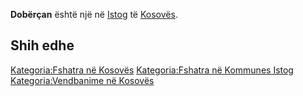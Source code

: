 {{Fshat në 
 | Emri                = Dobërçan
 | EmriAlt                = 
 | NAME_SHORT_FORM=      
 | NAME_GENERIC=      
 | NAME_SORT_NAME_RO=      DOBERCAN
 | FULL_NAME_RO = Dobërçan
 | FULL_NAME_ND_RO=Dobercan
 | SORT_NAME_RG=DOBERCAN
 | FULL_NAME_RG=Dobërçan
 | FULL_NAME_ND_RG=Dobercan
 | SRP_NAME_SHORT_FORM=      
 | SRP_NAME_GENERIC=      
 | SRP_NAME_SORT_NAME_RO=      
 | SRP_FULL_NAME_RO = 
 | SRP_FULL_NAME_ND_RO=
 | SRP_SORT_NAME_RG=
 | SRP_FULL_NAME_RG=
 | SRP_FULL_NAME_ND_RG=
 | Emri (Rasa dhanore) = 
 | Figura              = 
 | Shteti              = Kosovo
 | Komuna              = Istog
 | Kodi postar         = 
 | Sipërfaqja          = 

 | Popullsia           = 

 | Regj. i popullsisë  = 
 | Dend. e popullsisë  = 
 | Faqja zyrtare       = 
 <!--- Koordinatat ----> 
 | Gjerësia            = 42.473333
 | Gjatësia            = 21.569722
 | Lartësia            = 
}}
'''Dobërçan''' është një [[]] në [[Istog]] të [[Kosovës]].

<!-- == Gjeografia == -->
<!-- == Historia == -->
<!-- == Demografia == -->
== Shih edhe ==
{{Komuna Istog}}
{{Kosovo-Administrata-Cung}}

[[Kategoria:Fshatra në Kosovës]]
[[Kategoria:Fshatra në Kommunes Istog]]
[[Kategoria:Vendbanime në Kosovës]]